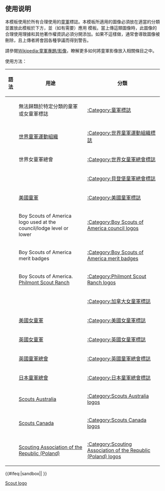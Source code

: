 {{Documentation subpage}}
== 使用说明 ==
本模板使用於所有合理使用的[[童軍]]標誌。本模板所適用的圖像必須放在適當的分類並置放此模板於下方，並（如有需要）應用 {{tl|Non-free media}} 模板。當上傳這類圖像時，此圖像的合理使用理據和其他著作權資訊必須分開添加。如果不這樣做，通常會導致圖像被刪除，且上傳者將會因各種爭議而得到警告。

請參閱[[Wikipedia:童軍專題/影像]]，瞭解更多如何將童軍影像放入相關條目之中。

使用方法：

{| class="wikitable" style="font-size:90%;"
|-
! 語法
! 用途
! 分類
|-
| {{tlx|Non-free Scout logo}}
| 無法歸類於特定分類的童軍或女童軍標誌
| [[:Category:童軍標誌]]
|-
| {{tlx|Non-free Scout logo|WOSM}}
| [[世界童軍運動組織]]
| [[:Category:世界童軍運動組織標誌]]
|-
| {{tlx|Non-free Scout logo|WAGGGS}}
| 世界女童軍總會
| [[:Category:世界女童軍總會標誌]]
|-
| {{tlx|Non-free Scout logo|BPSA}}
| {{le|貝登堡童軍總會|Baden-Powell Scouts' Association}}
| [[:Category:貝登堡童軍總會標誌]]
|-
| {{tlx|Non-free Scout logo|BSA}}
| [[美國童軍]]
| [[:Category:美國童軍標誌]]
|-
| {{tlx|Non-free Scout logo|BSAC}}
| Boy Scouts of America logo used at the council/lodge level or lower
| [[:Category:Boy Scouts of America council logos]]
|-
| {{tlx|Non-free Scout logo|BSAMB}}
| Boy Scouts of America merit badges
| [[:Category:Boy Scouts of America merit badges]]
|-
| {{tlx|Non-free Scout logo|BSAP}}
| Boy Scouts of America. [[Philmont Scout Ranch]]
| [[:Category:Philmont Scout Ranch logos]]
|-
| {{tlx|Non-free Scout logo|GGCan}}
| {{le|加拿大女童軍|Girl Guides of Canada}}
| [[:Category:加拿大女童軍標誌]]
|-
| {{tlx|Non-free Scout logo|GSUSA}}
| [[美國女童軍]]
| [[:Category:美國女童軍標誌]]
|-
| {{tlx|Non-free Scout logo|GUK}}
| [[英國女童軍]]
| [[:Category:英國女童軍標誌]]
|-
| {{tlx|Non-free Scout logo|TSA}}
| [[英國童軍總會]]
| [[:Category:英國童軍總會標誌]]
|-
| {{tlx|Non-free Scout logo|SAJ}}
| [[日本童軍總會]]
| [[:Category:日本童軍總會標誌]]
|-
| {{tlx|Non-free Scout logo|SAus}}
| [[Scouts Australia]]
| [[:Category:Scouts Australia logos]]
|-
| {{tlx|Non-free Scout logo|SCan}}
| [[Scouts Canada]]
| [[:Category:Scouts Canada logos]]
|-
| {{tlx|Non-free Scout logo|ZHR}}
| [[Scouting Association of the Republic (Poland)]]
| [[:Category:Scouting Association of the Republic (Poland) logos]]
|}

<includeonly>{{#ifeq:{{SUBPAGENAME}}|sandbox||
<!-- Please place categories below this line: -->
[[Category:合理使用檔案模板|Scout logo]]
}}</includeonly>